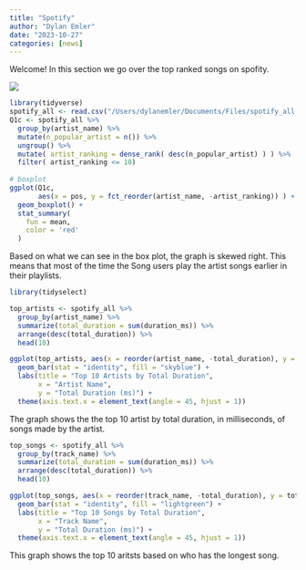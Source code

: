 ```yaml
---
title: "Spotify"
author: "Dylan Emler"
date: "2023-10-27"
categories: [news]
---
```


Welcome! In this section we go over the top ranked songs on spofity. 

![](Spotify.png)


```r
library(tidyverse)
spotify_all <- read.csv("/Users/dylanemler/Documents/Files/spotify_all.csv")
Q1c <- spotify_all %>% 
  group_by(artist_name) %>% 
  mutate(n_popular_artist = n()) %>% 
  ungroup() %>% 
  mutate( artist_ranking = dense_rank( desc(n_popular_artist) ) ) %>% 
  filter( artist_ranking <= 10) 
  
# boxplot
ggplot(Q1c,
       aes(x = pos, y = fct_reorder(artist_name, -artist_ranking)) ) +
  geom_boxplot() +
  stat_summary(
    fun = mean,
    color = 'red'
  )
```

Based on what we can see in the box plot, the graph is skewed right. This means that most of the time the Song users play the artist songs earlier in their playlists. 

```r
library(tidyselect)

top_artists <- spotify_all %>%
  group_by(artist_name) %>%
  summarize(total_duration = sum(duration_ms)) %>%
  arrange(desc(total_duration)) %>%
  head(10)

ggplot(top_artists, aes(x = reorder(artist_name, -total_duration), y = total_duration)) +
  geom_bar(stat = "identity", fill = "skyblue") +
  labs(title = "Top 10 Artists by Total Duration",
       x = "Artist Name",
       y = "Total Duration (ms)") +
  theme(axis.text.x = element_text(angle = 45, hjust = 1))


```
The graph shows the the top 10 artist by total duration, in milliseconds, of songs made by the artist. 

```r
top_songs <- spotify_all %>%
  group_by(track_name) %>%
  summarize(total_duration = sum(duration_ms)) %>%
  arrange(desc(total_duration)) %>%
  head(10)

ggplot(top_songs, aes(x = reorder(track_name, -total_duration), y = total_duration)) +
  geom_bar(stat = "identity", fill = "lightgreen") +
  labs(title = "Top 10 Songs by Total Duration",
       x = "Track Name",
       y = "Total Duration (ms)") +
  theme(axis.text.x = element_text(angle = 45, hjust = 1))
```
This graph shows the top 10 aritsts based on who has the longest song. 




